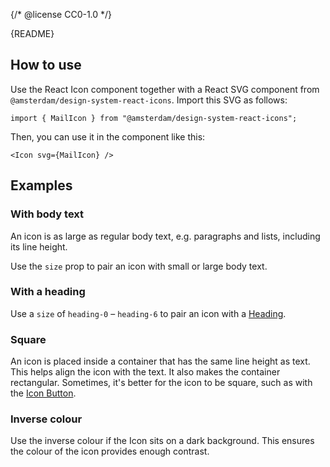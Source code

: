 {/* @license CC0-1.0 */}


<Meta of={IconStories} />

<Markdown>{README}</Markdown>

## How to use

Use the React Icon component together with a React SVG component from `@amsterdam/design-system-react-icons`.
Import this SVG as follows:

```tsx
import { MailIcon } from "@amsterdam/design-system-react-icons";
```

Then, you can use it in the component like this:

```tsx
<Icon svg={MailIcon} />
```

<Primary />

<Controls />

## Examples

### With body text

An icon is as large as regular body text, e.g. paragraphs and lists, including its line height.

<Canvas of={IconStories.WithBodyText} />

Use the `size` prop to pair an icon with small or large body text.

<Canvas of={IconStories.WithSmallBodyText} />

<Canvas of={IconStories.WithLargeBodyText} />

### With a heading

Use a `size` of `heading-0` – `heading-6` to pair an icon with a [Heading](/docs/components-text-heading--docs).

<Canvas of={IconStories.WithAHeading} />

### Square

An icon is placed inside a container that has the same line height as text.
This helps align the icon with the text.
It also makes the container rectangular.
Sometimes, it's better for the icon to be square, such as with the [Icon Button](/docs/components-buttons-icon-button--docs).

<Canvas of={IconStories.Square} />

### Inverse colour

Use the inverse colour if the Icon sits on a dark background.
This ensures the colour of the icon provides enough contrast.

<Canvas of={IconStories.InverseColour} />
